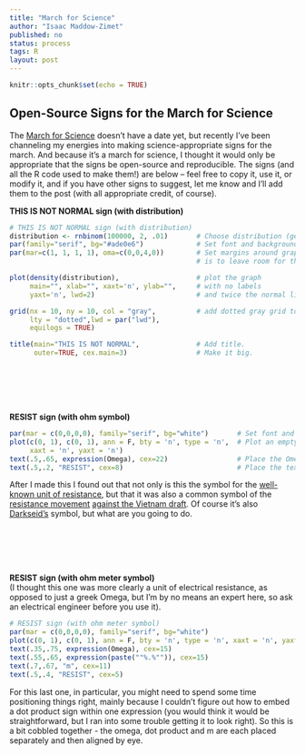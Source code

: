 ```yaml
---
title: "March for Science"
author: "Isaac Maddow-Zimet"
published: no
status: process
tags: R
layout: post
---
```


```r
knitr::opts_chunk$set(echo = TRUE)
```

## Open-Source Signs for the March for Science

The [March for Science](https://www.marchforscience.com/) doesn't have a date yet, but recently I've been channeling my energies into making science-appropriate signs for the march. And because it's a march for science, I thought it would only be appropriate that the signs be open-source and reproducible. The signs (and all the R code used to make them!) are below -- feel free to copy it, use it, or modify it, and if you have other signs to suggest, let me know and I'll add them to the post (with all appropriate credit, of course).

**THIS IS NOT NORMAL sign (with distribution)**

```r
# THIS IS NOT NORMAL sign (with distribution)
distribution <- rnbinom(100000, 2, .01)       # Choose distribution (generate whatever you want!)
par(family="serif", bg="#ade0e6")             # Set font and background color
par(mar=c(1, 1, 1, 1), oma=c(0,0,4,0))        # Set margins around graph (the "4" in outer margins 
                                              # is to leave room for the sign title)

plot(density(distribution),                   # plot the graph 
     main="", xlab="", xaxt='n', ylab="",     # with no labels
     yaxt='n', lwd=2)                         # and twice the normal line thickness

grid(nx = 10, ny = 10, col = "gray",          # add dotted gray grid to background 
     lty = "dotted",lwd = par("lwd"), 
     equilogs = TRUE)

title(main="THIS IS NOT NORMAL",              # Add title. 
      outer=TRUE, cex.main=3)                 # Make it big.

```


<br><br><br><br>

**RESIST sign (with ohm symbol)**
```r
par(mar = c(0,0,0,0), family="serif", bg="white")       # Set font and background color
plot(c(0, 1), c(0, 1), ann = F, bty = 'n', type = 'n',  # Plot an empty square
     xaxt = 'n', yaxt = 'n')
text(.5,.65, expression(Omega), cex=22)                 # Place the Omega sign (you may need to futz                                                           with the x and y positions)
text(.5,.2, "RESIST", cex=8)                            # Place the text
```

After I made this I found out that not only is this the symbol for the [well-known unit of resistance](https://en.wikipedia.org/wiki/Ohm), but that it was also a common symbol of the [resistance movement](https://en.wikipedia.org/wiki/Omega) [against the Vietnam draft](http://www.ebay.com/itm/272339661127). Of course it's also [Darkseid's](https://en.wikipedia.org/wiki/Darkseid) symbol, but what are you going to do. 

<br><br><br><br>

**RESIST sign (with ohm meter symbol)**  
(I thought this one was more clearly a unit of electrical resistance, as opposed to just a greek Omega, but I'm by no means an expert here, so ask an electrical engineer before you use it).

```r
# RESIST sign (with ohm meter symbol)
par(mar = c(0,0,0,0), family="serif", bg="white")
plot(c(0, 1), c(0, 1), ann = F, bty = 'n', type = 'n', xaxt = 'n', yaxt = 'n')
text(.35,.75, expression(Omega), cex=15)
text(.55,.65, expression(paste(""%.%"")), cex=15)
text(.7,.67, "m", cex=11)
text(.5,.4, "RESIST", cex=5)
```  

For this last one, in particular, you might need to spend some time positioning things right, mainly because I couldn't figure out how to embed a dot product sign within one expression (you would think it would be straightforward, but I ran into some trouble getting it to look right). So this is a bit cobbled together - the omega, dot product and m are each placed separately and then aligned by eye. 



